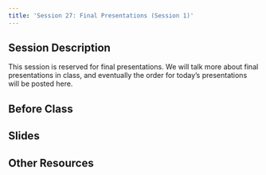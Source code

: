 ```yaml
---
title: 'Session 27: Final Presentations (Session 1)'
---
```


## Session Description

This session is reserved for final presentations. We will talk more about final presentations in class, and eventually the order for today's presentations will be posted here.

## Before Class

## Slides

## Other Resources

